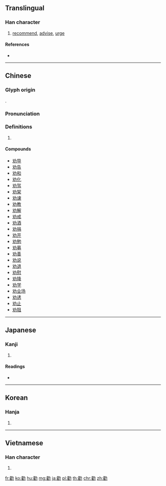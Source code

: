 {{character info/new}}
{{also|勧|劝}}
==Translingual==
{{Han simplified forms|勸|勧|劝}}

===Han character===
{{Han char|rn=19|rad=力|as=17|sn=19|four=44227|canj=TGKS|ids=⿰雚力}}

# [[recommend]], [[advise]], [[urge]]

====References====
* {{Han ref|kx=0150.120|dkj=02486|dj=0338.200|hdz=10382.180|uh=52F8|ud=21240|bh=C455|bd=50261}}

----

==Chinese==
{{zh-forms|s=劝}}

===Glyph origin===
{{Han etym}}
{{Han compound|雚|力|c1=p|c2=s|t2=strength|ls=psc}}.

===Pronunciation===
{{zh-pron
|m=quàn
|c=hyun3
|h=pfs=khien
|md=
|mn=khoàn/qz,tw,xm:khǹg/zz:khùiⁿ
|mn_note=khoàn - literary; khǹg/khùiⁿ - vernacular
|w=
|mc=y
|oc=y
|cat=
}}

===Definitions===
{{zh-hanzi}}

# {{rfdef|lang=zh}}

====Compounds====
* [[劝导]]
* [[劝告]]
* [[劝和]]
* [[劝化]]
* [[劝驾]]
* [[劝架]]
* [[劝谏]]
* [[劝教]]
* [[劝解]]
* [[劝戒]]
* [[劝酒]]
* [[劝捐]]
* [[劝开]]
* [[劝勉]]
* [[劝募]]
* [[劝善]]
* [[劝说]]
* [[劝退]]
* [[劝慰]]
* [[劝降]]
* [[劝学]]
* [[劝业场]]
* [[劝诱]]
* [[劝止]]
* [[劝阻]]

----

==Japanese==

===Kanji===
{{ja-kanji|grade=|rs=力17|style=ky|shin=勧}}

# {{defn|lang=ja|sort=力17}}

====Readings====
* {{ja-readings|goon=[[こん]] (kon)|kanon=[[けん]] (ken)|kanyoon=[[かん]] (kan)|kun=[[すすめる]] (susumeru)}}

----

==Korean==

===Hanja===
{{ko-hanja|hangeul=권|rv=gwon|mr=kwŏn}}

# {{defn|lang=ko|sort=力17}}

----

==Vietnamese==

===Han character===
{{vi-hantu|[[khuyến]], [[khuyên]]|rs=力17}}

# {{defn|lang=vi|sort=力17}}

[[fr:勸]]
[[ko:勸]]
[[hu:勸]]
[[mg:勸]]
[[ja:勸]]
[[pl:勸]]
[[th:勸]]
[[chr:勸]]
[[zh:勸]]